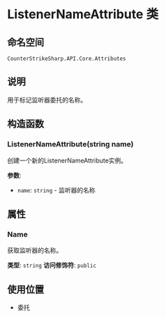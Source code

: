 # ListenerNameAttribute 类

## 命名空间
`CounterStrikeSharp.API.Core.Attributes`

## 说明
用于标记监听器委托的名称。

## 构造函数

### ListenerNameAttribute(string name)
创建一个新的ListenerNameAttribute实例。

**参数**:
- `name`: `string` - 监听器的名称

## 属性

### Name
获取监听器的名称。

**类型**: `string`
**访问修饰符**: `public`

## 使用位置
- 委托